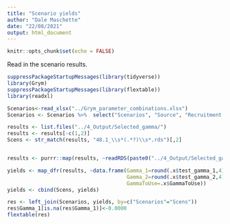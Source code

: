 ```yaml
---
title: "Scenario yields"
author: "Dale Maschette"
date: "22/08/2021"
output: html_document
---
```


```r
knitr::opts_chunk$set(echo = FALSE)
```

Read in the scenario results. 

```r
suppressPackageStartupMessages(library(tidyverse))
library(Grym)
suppressPackageStartupMessages(library(flextable))
library(readxl)
```

```r
Scenarios<-read_xlsx("../Grym_parameter_combinations.xlsx")
Scenarios <- Scenarios %>%  select("Scenarios", "Source", "Recruitment group",  "Mean proportional recruitment", "SD of proportional recruitment", "N. surveys", "Min length, 50% mature (mm)", "Max length, 50% mature (mm)", "Range over which maturity occurs (mm)", "Weight-length parameter - A (g)", "Weight-length parameter - B")

```


```r
results <- list.files("../4_Output/Selected_gamma/")
results <- results[-c(1,2)]
Scens <- str_match(results, "48.1_\\s*(.*?)\\s*.rds")[,2]


results <- purrr::map(results, ~readRDS(paste0("../4_Output/Selected_gamma/", .x)))

```

```r
yields <- map_dfr(results, ~data.frame(Gamma_1=round(.x$test_gamma_1,4),
                                       Gamma_2=round(.x$test_gamma_2,4), 
                                       GammaToUse=.x$GammaToUse))
yields <- cbind(Scens, yields)

res <- left_join(Scenarios, yields, by=c("Scenarios"="Scens"))
res$Gamma_1[is.na(res$Gamma_1)]<-0.0000
flextable(res)
```

